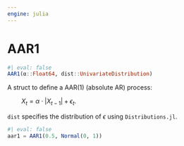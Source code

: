 ```yaml
---
engine: julia
---
```


# AAR1 {#sec-doc}
    

::: {.callout-note appearance="simple" title="docblock" collapse=false}    


```julia
#| eval: false
AAR1(α::Float64, dist::UnivariateDistribution)

```

A struct to define a AAR(1) (absolute AR) process:
 
$\qquad X_t=\alpha \cdot\left|X_{t-1}\right|+\epsilon_t.$
 
`dist` specifies the distribution of $\epsilon$ using `Distributions.jl`. 
 

```julia
#| eval: false
aar1 = AAR1(0.5, Normal(0, 1))

```



:::
    

